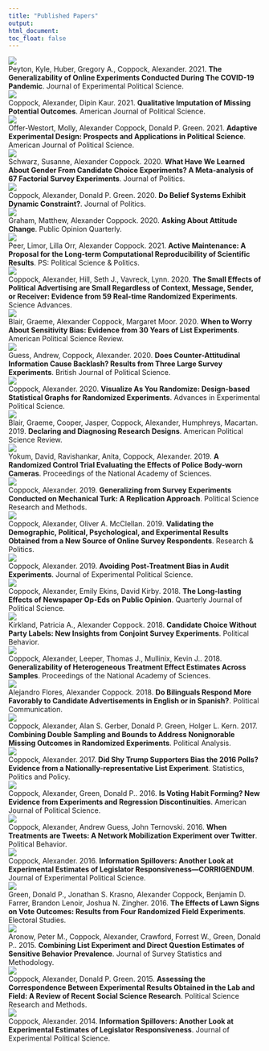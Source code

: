 ```yaml
---
title: "Published Papers"
output:
html_document:
toc_float: false
---
```

<!--html_preserve-->
<div class="band full">
<div class="bandContent gallerySection">
<div class="galleryItems"> 

<div class="galleryItem">
<a href="peyton_huber_coppock_2021.html"> <img class="galleryItemImage" src="card_figures/peyton_huber_coppock_2021_card.png"/> </a>
<div class="galleryItemDescription"> Peyton, Kyle, Huber, Gregory A., Coppock, Alexander. 2021. <b>The Generalizability of Online Experiments Conducted During The COVID-19 Pandemic</b>. Journal of Experimental Political Science. </div>
</div>
<div class="galleryItem">
<a href="coppock_kaur_2021.html"> <img class="galleryItemImage" src="card_figures/coppock_kaur_2021_card.png"/> </a>
<div class="galleryItemDescription"> Coppock, Alexander, Dipin Kaur. 2021. <b>Qualitative Imputation of Missing Potential Outcomes</b>. American Journal of Political Science. </div>
</div>
<div class="galleryItem">
<a href="offer-westort_coppock_green_2021.html"> <img class="galleryItemImage" src="card_figures/offer-westort_coppock_green_2021_card.png"/> </a>
<div class="galleryItemDescription"> Offer-Westort, Molly, Alexander Coppock, Donald P. Green. 2021. <b>Adaptive Experimental Design: Prospects and Applications in Political Science</b>. American Journal of Political Science. </div>
</div>
<div class="galleryItem">
<a href="schwarz_coppock_2020.html"> <img class="galleryItemImage" src="card_figures/schwarz_coppock_2020_card.png"/> </a>
<div class="galleryItemDescription"> Schwarz, Susanne, Alexander Coppock. 2020. <b>What Have We Learned About Gender From Candidate Choice Experiments? A Meta-analysis of 67 Factorial Survey Experiments</b>. Journal of Politics. </div>
</div>
<div class="galleryItem">
<a href="coppock_green_2020.html"> <img class="galleryItemImage" src="card_figures/coppock_green_2020_card.png"/> </a>
<div class="galleryItemDescription"> Coppock, Alexander, Donald P. Green. 2020. <b>Do Belief Systems Exhibit Dynamic Constraint?</b>. Journal of Politics. </div>
</div>
<div class="galleryItem">
<a href="graham_coppock_2020.html"> <img class="galleryItemImage" src="card_figures/graham_coppock_2020_card.png"/> </a>
<div class="galleryItemDescription"> Graham, Matthew, Alexander Coppock. 2020. <b>Asking About Attitude Change</b>. Public Opinion Quarterly. </div>
</div>
<div class="galleryItem">
<a href="peer_orr_coppock_2021.html"> <img class="galleryItemImage" src="card_figures/peer_orr_coppock_2021_card.png"/> </a>
<div class="galleryItemDescription"> Peer, Limor, Lilla Orr, Alexander Coppock. 2021. <b>Active Maintenance: A Proposal for the Long-term Computational Reproducibility of Scientific Results</b>. PS: Political Science \& Politics. </div>
</div>
<div class="galleryItem">
<a href="coppock_hill_vavreck_2020.html"> <img class="galleryItemImage" src="card_figures/coppock_hill_vavreck_2020_card.png"/> </a>
<div class="galleryItemDescription"> Coppock, Alexander, Hill, Seth J., Vavreck, Lynn. 2020. <b>The Small Effects of Political Advertising are Small Regardless of Context, Message, Sender, or Receiver: Evidence from 59 Real-time Randomized Experiments</b>. Science Advances. </div>
</div>
<div class="galleryItem">
<a href="blair_coppock_moor_2020.html"> <img class="galleryItemImage" src="card_figures/blair_coppock_moor_2020_card.png"/> </a>
<div class="galleryItemDescription"> Blair, Graeme, Alexander Coppock, Margaret Moor. 2020. <b>When to Worry About Sensitivity Bias: Evidence from 30 Years of List Experiments</b>. American Political Science Review. </div>
</div>
<div class="galleryItem">
<a href="guess_coppock_2020.html"> <img class="galleryItemImage" src="card_figures/guess_coppock_2020_card.png"/> </a>
<div class="galleryItemDescription"> Guess, Andrew, Coppock, Alexander. 2020. <b>Does Counter-Attitudinal Information Cause Backlash? Results from Three Large Survey Experiments</b>. British Journal of Political Science. </div>
</div>
<div class="galleryItem">
<a href="coppock_2020.html"> <img class="galleryItemImage" src="card_figures/coppock_2020_card.png"/> </a>
<div class="galleryItemDescription"> Coppock, Alexander. 2020. <b>Visualize As You Randomize: Design-based Statistical Graphs for Randomized Experiments</b>. Advances in Experimental Political Science. </div>
</div>
<div class="galleryItem">
<a href="blair_cooper_coppock_humphreys_2019.html"> <img class="galleryItemImage" src="card_figures/blair_cooper_coppock_humphreys_2019_card.png"/> </a>
<div class="galleryItemDescription"> Blair, Graeme, Cooper, Jasper, Coppock, Alexander, Humphreys, Macartan. 2019. <b>Declaring and Diagnosing Research Designs</b>. American Political Science Review. </div>
</div>
<div class="galleryItem">
<a href="yokum_ravishankar_coppock_2019.html"> <img class="galleryItemImage" src="card_figures/yokum_ravishankar_coppock_2019_card.png"/> </a>
<div class="galleryItemDescription"> Yokum, David, Ravishankar, Anita, Coppock, Alexander. 2019. <b>A Randomized Control Trial Evaluating the Effects of Police Body-worn Cameras</b>. Proceedings of the National Academy of Sciences. </div>
</div>
<div class="galleryItem">
<a href="coppock_2019a.html"> <img class="galleryItemImage" src="card_figures/coppock_2019a_card.png"/> </a>
<div class="galleryItemDescription"> Coppock, Alexander. 2019. <b>Generalizing from Survey Experiments Conducted on Mechanical Turk: A Replication Approach</b>. Political Science Research and Methods. </div>
</div>
<div class="galleryItem">
<a href="coppock_mcclellan_2019.html"> <img class="galleryItemImage" src="card_figures/coppock_mcclellan_2019_card.png"/> </a>
<div class="galleryItemDescription"> Coppock, Alexander, Oliver A. McClellan. 2019. <b>Validating the Demographic, Political, Psychological, and Experimental Results Obtained from a New Source of Online Survey Respondents</b>. Research \& Politics. </div>
</div>
<div class="galleryItem">
<a href="coppock_2019b.html"> <img class="galleryItemImage" src="card_figures/coppock_2019b_card.png"/> </a>
<div class="galleryItemDescription"> Coppock, Alexander. 2019. <b>Avoiding Post-Treatment Bias in Audit Experiments</b>. Journal of Experimental Political Science. </div>
</div>
<div class="galleryItem">
<a href="coppock_ekins_kirby_2018.html"> <img class="galleryItemImage" src="card_figures/coppock_ekins_kirby_2018_card.png"/> </a>
<div class="galleryItemDescription"> Coppock, Alexander, Emily Ekins, David Kirby. 2018. <b>The Long-lasting Effects of Newspaper Op-Eds on Public Opinion</b>. Quarterly Journal of Political Science. </div>
</div>
<div class="galleryItem">
<a href="kirkland_coppock_2018.html"> <img class="galleryItemImage" src="card_figures/kirkland_coppock_2018_card.png"/> </a>
<div class="galleryItemDescription"> Kirkland, Patricia A., Alexander Coppock. 2018. <b>Candidate Choice Without Party Labels: New Insights from Conjoint Survey Experiments</b>. Political Behavior. </div>
</div>
<div class="galleryItem">
<a href="coppock_leeper_mullinix_2018.html"> <img class="galleryItemImage" src="card_figures/coppock_leeper_mullinix_2018_card.png"/> </a>
<div class="galleryItemDescription"> Coppock, Alexander, Leeper, Thomas J., Mullinix, Kevin J.. 2018. <b>Generalizability of Heterogeneous Treatment Effect Estimates Across Samples</b>. Proceedings of the National Academy of Sciences. </div>
</div>
<div class="galleryItem">
<a href="flores_coppock_2018.html"> <img class="galleryItemImage" src="card_figures/flores_coppock_2018_card.png"/> </a>
<div class="galleryItemDescription"> Alejandro Flores, Alexander Coppock. 2018. <b>Do Bilinguals Respond More Favorably to Candidate Advertisements in English or in Spanish?</b>. Political Communication. </div>
</div>
<div class="galleryItem">
<a href="coppock_etal_2017.html"> <img class="galleryItemImage" src="card_figures/coppock_etal_2017_card.png"/> </a>
<div class="galleryItemDescription"> Coppock, Alexander, Alan S. Gerber, Donald P. Green, Holger L. Kern. 2017. <b>Combining Double Sampling and Bounds to Address Nonignorable Missing Outcomes in Randomized Experiments</b>. Political Analysis. </div>
</div>
<div class="galleryItem">
<a href="coppock_2017a.html"> <img class="galleryItemImage" src="card_figures/coppock_2017a_card.png"/> </a>
<div class="galleryItemDescription"> Coppock, Alexander. 2017. <b>Did Shy Trump Supporters Bias the 2016 Polls? Evidence from a Nationally-representative List Experiment</b>. Statistics, Politics and Policy. </div>
</div>
<div class="galleryItem">
<a href="coppock_green_2016.html"> <img class="galleryItemImage" src="card_figures/coppock_green_2016_card.png"/> </a>
<div class="galleryItemDescription"> Coppock, Alexander, Green, Donald P.. 2016. <b>Is Voting Habit Forming? New Evidence from Experiments and Regression Discontinuities</b>. American Journal of Political Science. </div>
</div>
<div class="galleryItem">
<a href="coppock_guess_ternovski_2016.html"> <img class="galleryItemImage" src="card_figures/coppock_guess_ternovski_2016_card.png"/> </a>
<div class="galleryItemDescription"> Coppock, Alexander, Andrew Guess, John Ternovski. 2016. <b>When Treatments are Tweets: A Network Mobilization Experiment over Twitter</b>. Political Behavior. </div>
</div>
<div class="galleryItem">
<a href="coppock_2016.html"> <img class="galleryItemImage" src="card_figures/coppock_2016_card.png"/> </a>
<div class="galleryItemDescription"> Coppock, Alexander. 2016. <b>Information Spillovers: Another Look at Experimental Estimates of Legislator Responsiveness---CORRIGENDUM</b>. Journal of Experimental Political Science. </div>
</div>
<div class="galleryItem">
<a href="green_etal_2016.html"> <img class="galleryItemImage" src="card_figures/green_etal_2016_card.png"/> </a>
<div class="galleryItemDescription"> Green, Donald P., Jonathan S. Krasno, Alexander Coppock, Benjamin D. Farrer, Brandon Lenoir, Joshua N. Zingher. 2016. <b>The Effects of Lawn Signs on Vote Outcomes: Results from Four Randomized Field Experiments</b>. Electoral Studies. </div>
</div>
<div class="galleryItem">
<a href="aronow_etal_2015.html"> <img class="galleryItemImage" src="card_figures/aronow_etal_2015_card.png"/> </a>
<div class="galleryItemDescription"> Aronow, Peter M., Coppock, Alexander, Crawford, Forrest W., Green, Donald P.. 2015. <b>Combining List Experiment and Direct Question Estimates of Sensitive Behavior Prevalence</b>. Journal of Survey Statistics and Methodology. </div>
</div>
<div class="galleryItem">
<a href="coppock_green_2015.html"> <img class="galleryItemImage" src="card_figures/coppock_green_2015_card.png"/> </a>
<div class="galleryItemDescription"> Coppock, Alexander, Donald P. Green. 2015. <b>Assessing the Correspondence Between Experimental Results Obtained in the Lab and Field: A Review of Recent Social Science Research</b>. Political Science Research and Methods. </div>
</div>
<div class="galleryItem">
<a href="coppock_2014.html"> <img class="galleryItemImage" src="card_figures/coppock_2014_card.png"/> </a>
<div class="galleryItemDescription"> Coppock, Alexander. 2014. <b>Information Spillovers: Another Look at Experimental Estimates of Legislator Responsiveness</b>. Journal of Experimental Political Science. </div>
</div>
</div>
</div>
<!--/html_preserve-->